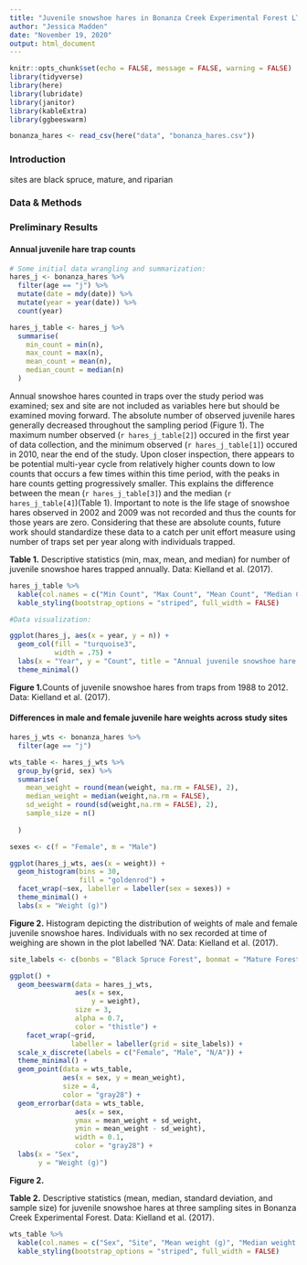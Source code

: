 ```yaml
---
title: "Juvenile snowshoe hares in Bonanza Creek Experimental Forest LTER"
author: "Jessica Madden"
date: "November 19, 2020"
output: html_document
---
```


```r
knitr::opts_chunk$set(echo = FALSE, message = FALSE, warning = FALSE)
library(tidyverse)
library(here)
library(lubridate)
library(janitor)
library(kableExtra)
library(ggbeeswarm)

bonanza_hares <- read_csv(here("data", "bonanza_hares.csv"))
```

### Introduction
sites are black spruce, mature, and riparian

### Data & Methods


### Preliminary Results

#### Annual juvenile hare trap counts


```r
# Some initial data wrangling and summarization:
hares_j <- bonanza_hares %>% 
  filter(age == "j") %>% 
  mutate(date = mdy(date)) %>% 
  mutate(year = year(date)) %>% 
  count(year)

hares_j_table <- hares_j %>% 
  summarise(
    min_count = min(n), 
    max_count = max(n), 
    mean_count = mean(n), 
    median_count = median(n)
  ) 

```

Annual snowshoe hares counted in traps over the study period was examined; sex and site are not included as variables here but should be examined moving forward. The absolute number of observed juvenile hares generally decreased throughout the sampling period (Figure 1). The maximum number observed (`r hares_j_table[2]`) occured in the first year of data collection, and the minimum observed (`r hares_j_table[1]`) occured in 2010, near the end of the study. Upon closer inspection, there appears to be potential multi-year cycle from relatively higher counts down to low counts that occurs a few times within this time period, with the peaks in hare counts getting progressively smaller. This  explains the difference between the mean (`r hares_j_table[3]`) and the median (`r hares_j_table[4]`)(Table 1). Important to note is the life stage of snowshoe hares observed in 2002 and 2009 was not recorded and thus the counts for those years are zero. Considering that these are absolute counts, future work should standardize these data to a catch per unit effort measure using number of traps set per year along with individuals trapped.

**Table 1.** Descriptive statistics (min, max, mean, and median) for number of juvenile snowshoe hares trapped annually. Data: Kielland et al. (2017).
```r
hares_j_table %>% 
  kable(col.names = c("Min Count", "Max Count", "Mean Count", "Median Count")) %>% 
  kable_styling(bootstrap_options = "striped", full_width = FALSE)
```


```r
#Data visualization:

ggplot(hares_j, aes(x = year, y = n)) +
  geom_col(fill = "turquoise3", 
           width = .75) +
  labs(x = "Year", y = "Count", title = "Annual juvenile snowshoe hare trap counts (1988-2012)") +
  theme_minimal() 
```

**Figure 1.**Counts of juvenile snowshoe hares from traps from 1988 to 2012.  Data: Kielland et al. (2017).

#### Differences in male and female juvenile hare weights across study sites

```r
hares_j_wts <- bonanza_hares %>% 
  filter(age == "j")

wts_table <- hares_j_wts %>% 
  group_by(grid, sex) %>% 
  summarise(
    mean_weight = round(mean(weight, na.rm = FALSE), 2),  
    median_weight = median(weight,na.rm = FALSE), 
    sd_weight = round(sd(weight,na.rm = FALSE), 2),  
    sample_size = n()
    
  )
```

```r
sexes <- c(f = "Female", m = "Male")

ggplot(hares_j_wts, aes(x = weight)) +
  geom_histogram(bins = 30, 
                 fill = "goldenrod") +
  facet_wrap(~sex, labeller = labeller(sex = sexes)) +
  theme_minimal() +
  labs(x = "Weight (g)")
```

**Figure 2.** Histogram depicting the distribution of weights of male and female juvenile snowshoe hares. Individuals with no sex recorded at time of weighing are shown in the plot labelled 'NA'. Data: Kielland et al. (2017).

```r
site_labels <- c(bonbs = "Black Spruce Forest", bonmat = "Mature Forest", bonrip = "Riparan Forest")

ggplot() +
  geom_beeswarm(data = hares_j_wts, 
                aes(x = sex, 
                    y = weight), 
                size = 3, 
                alpha = 0.7, 
                color = "thistle") +
    facet_wrap(~grid, 
               labeller = labeller(grid = site_labels)) +
  scale_x_discrete(labels = c("Female", "Male", "N/A")) +
  theme_minimal() +
  geom_point(data = wts_table, 
             aes(x = sex, y = mean_weight), 
             size = 4, 
             color = "gray28") +
  geom_errorbar(data = wts_table, 
                aes(x = sex, 
                ymax = mean_weight + sd_weight, 
                ymin = mean_weight - sd_weight), 
                width = 0.1, 
                color = "gray28") +
  labs(x = "Sex", 
       y = "Weight (g)")
```
**Figure 2.**




**Table 2.** Descriptive statistics (mean, median, standard deviation, and sample size) for juvenile snowshoe hares at three sampling sites in Bonanza Creek Experimental Forest. Data: Kielland et al. (2017).
```r
wts_table %>% 
  kable(col.names = c("Sex", "Site", "Mean weight (g)", "Median weight (g)", "Standard deviation", "Sample size")) %>% 
  kable_styling(bootstrap_options = "striped", full_width = FALSE)
```